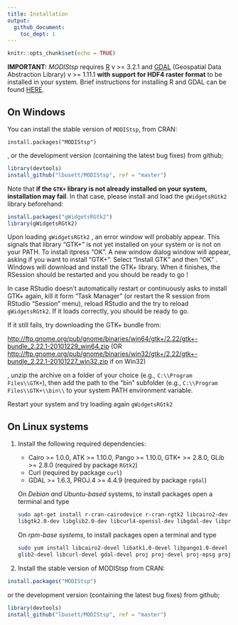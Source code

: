 ```yaml
---
title: Installation
output: 
  github_document:
    toc_dept: 1
---
```


```r
knitr::opts_chunk$set(echo = TRUE)
```
**IMPORTANT:** _MODIStsp_ requires [R](https://cran.r-project.org) v >= 3.2.1 and [GDAL](http://www.gdal.org) (Geospatial Data Abstraction Library) v >= 1.11.1 __with support for HDF4 raster format__ to be installed in your system. Brief instructions for installing R and GDAL can be found [HERE](#gdal_inst).

## On Windows

You can install the stable version of `MODIStsp`, from CRAN: 

`install.packages("MODIStsp")`

, or the development version (containing the latest bug fixes) from github;

```r
library(devtools)
install_github("lbusett/MODIStsp", ref = "master")
```

Note that **if the `GTK+` library is not already installed on your system, installation may fail**. In that case, please install and load the `gWidgetsRGtk2` library beforehand:

```r
install.packages("gWidgetsRGtk2")
library(gWidgetsRGtk2)
```
    
 Upon loading `gWidgetsRGtk2` , an error window will probably appear. This signals that library "GTK+" is not yet installed on your system or is not on your PATH. To install itpress "OK". A new window dialog window will appear, asking if you want to install "GTK+". Select "Install GTK" and then "OK" . Windows will download and install the GTK+ library. When it finishes, the RSession should be restarted and you should be ready to go !<sup name="a1">
 
 In case RStudio doesn't automatically restart or continuously asks to install GTK+ again, kill it form "Task Manager" (or restart the R session from RStudio "Session" menu), reload RStudio and the try to reload `gWidgetsRGtk2`. If it loads correctly, you should be ready to go. 

If it still fails, try downloading the GTK+ bundle from:

<http://ftp.gnome.org/pub/gnome/binaries/win64/gtk+/2.22/gtk+-bundle_2.22.1-20101229_win64.zip> 
(OR <http://ftp.gnome.org/pub/gnome/binaries/win32/gtk+/2.22/gtk+-bundle_2.22.1-20101227_win32.zip> if on Win32)

, unzip the archive on a folder of your choice (e.g., `C:\\Program Files\\GTK+`), then add the path to the "bin" subfolder (e.g., `C:\\Program Files\\GTK+\\bin\\` to your system PATH environment variable.

Restart your system and try loading again `gWidgetsRGtk2`
    
## On Linux systems

1. Install the following required dependencies: 
    * Cairo >= 1.0.0, ATK >= 1.10.0, Pango >= 1.10.0, GTK+ >= 2.8.0, GLib >= 2.8.0 (required by package ```RGtk2```)
    * Curl (required by package ```curl```)
    * GDAL >= 1.6.3, PROJ.4 >= 4.4.9 (required by package ```rgdal```)
    
    On *Debian and Ubuntu-based* systems, to install packages open a terminal and type  
```bash
sudo apt-get install r-cran-cairodevice r-cran-rgtk2 libcairo2-dev libatk1.0-dev libpango1.0-dev 
libgtk2.0-dev libglib2.0-dev libcurl4-openssl-dev libgdal-dev libproj-dev
```
    
    On *rpm-base systems*, to install packages open a terminal and type  
```bash
sudo yum install libcairo2-devel libatk1.0-devel libpango1.0-devel gtk2 gtk2-devel 
glib2-devel libcurl-devel gdal-devel proj proj-devel proj-epsg proj-nad
```
    
2. Install the stable version of MODIStsp from CRAN:

```r
install.packages("MODIStsp")
```
or the development version (containing the latest bug fixes) from github;

```r
library(devtools)
install_github("lbusett/MODIStsp", ref = "master")
```